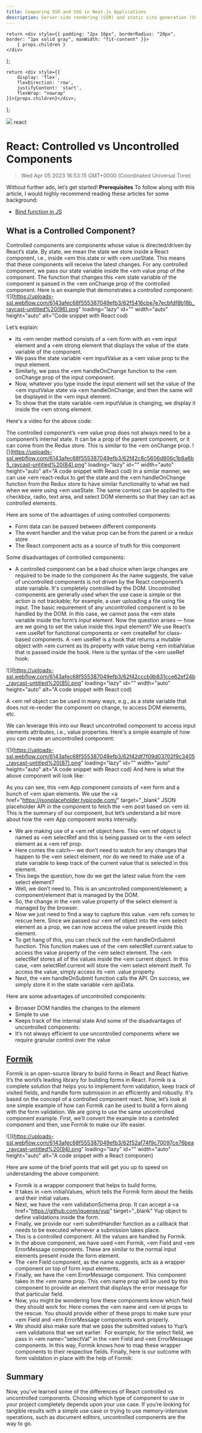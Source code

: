 ```yaml
---
title: Comparing SSR and SSG in Next.js Applications
description: Server-side rendering (SSR) and static site generation (SSG) are different techniques used for data fetching or pre-rendering. Pre-rendering is a technique used to rapidly preload elements in an application.
---
```


    return <div style={{ padding: "2px 16px", borderRadius: "20px", border: "1px solid gray", maxWidth: "fit-content" }}>
        { props.children }
    </div>
};

    return <div style={{
        display: 'flex',
        flexDirection: 'row',
        justifyContent: 'start',
        flexWrap: "nowrap"
    }}>{props.children}</div>;

};

<link rel="canonical" href="https://code.pieces.app/blog/controlled-vs-uncontrolled-components-in-react" />

![](https://uploads-ssl.webflow.com/6143afec68f555387049efb3/62f53e032130ef2e53e639ee_controlled-vs-uncontrolled.jpg)
<Tag>react</Tag>

# React: Controlled vs Uncontrolled Components
> Wed Apr 05 2023 16:53:15 GMT+0000 (Coordinated Universal Time)

Without further ado, let’s get started!
**Prerequisites**
To follow along with this article, I would highly recommend reading these articles for some background:
- <a href="https://developer.mozilla.org/en-US/docs/Web/JavaScript/Reference/Global_Objects/Function/bind" target="_blank">Bind function in JS</a>

## What is a Controlled Component?
Controlled components are components whose value is directed/driven by React’s state. By state, we mean the state we store inside a React component, i.e., inside <em this.state or with <em useState.
This means that these components will receive the latest changes.
For any controlled component, we pass our state variable inside the <em value prop of the component. The function that changes this <em state variable of the component is passed in the <em onChange prop of the controlled component.
Here is an example that demonstrates a controlled component:
![](https://uploads-ssl.webflow.com/6143afec68f555387049efb3/62f5416cbe7e7ecbfdf8b18b_raycast-untitled%20(96).png" loading="lazy" id="" width="auto" height="auto" alt="Code snippet with React cod)

Let’s explain:
- Its <em render method consists of a <em form with an <em input element and a <em strong element that displays the value of the state variable of the component.
- We pass the state variable <em inputValue as a <em value prop to the input element.
- Similarly, we pass the <em handleOnChange function to the <em onChange prop of the input component.
- Now, whatever you type inside the input element will set the value of the <em inputValue state via <em handleOnChange, and then the same will be displayed in the <em input element.
- To show that the state variable <em inputValue is changing, we display it inside the <em strong element.

Here's a video for the above code:

The controlled component’s <em value prop does not always need to be a component’s internal state. It can be a prop of the parent component, or it can come from the Redux store. This is similar to the <em onChange prop.
![](https://uploads-ssl.webflow.com/6143afec68f555387049efb3/62f42c8c5606d806c1b8a6b5_raycast-untitled%20(84).png" loading="lazy" id="" width="auto" height="auto" alt="A code snippet with React cod)
In a similar manner, we can use <em react-redux to get the state and the <em handleOnChange function from the Redux store to have similar functionality to what we had when we were using <em useState.
The same context can be applied to the checkbox, radio, text area, and select DOM elements so that they can act as controlled elements.

Here are some of the advantages of using controlled components:
- Form data can be passed between different components
- The event handler and the value prop can be from the parent or a redux store
- The React component acts as a source of truth for this component

Some disadvantages of controlled components:
- A controlled component can be a bad choice when large changes are required to be made to the component
As the name suggests, the value of uncontrolled components is not driven by the React component’s state variable. It's completely controlled by the DOM.
Uncontrolled components are generally used when the use case is simple or the action is not trackable; for example, a user uploading a file using file input.
The basic requirement of any uncontrolled component is to be handled by the DOM. In this case, we cannot pass the <em state variable inside the form’s input element. Now the question arises — how are we going to set the value inside this input element?
We use React’s <em useRef for functional components or <em createRef for class-based components. A <em useRef is a hook that returns a mutable object with <em current as its property with value being <em initialValue that is passed inside the hook.
Here is the syntax of the <em useRef hook:

![](https://uploads-ssl.webflow.com/6143afec68f555387049efb3/62f42cccb9b831cce62ef24b_raycast-untitled%20(85).png" loading="lazy" id="" width="auto" height="auto" alt="A code snippet with React cod)

A <em ref object can be used in many ways, e.g., as a state variable that does not re-render the component on change, to access DOM elements, etc.

We can leverage this into our React uncontrolled component to access input elements attributes, i.e., value properties.
Here's a simple example of how you can create an uncontrolled component:

![](https://uploads-ssl.webflow.com/6143afec68f555387049efb3/62f42df7f09d03702f9c3405_raycast-untitled%20(87).png" loading="lazy" id="" width="auto" height="auto" alt="A code snippet with React cod)
And here is what the above component will look like:

As you can see, this <em App component consists of <em form and a bunch of <em span elements. We use the <a href="https://jsonplaceholder.typicode.com/" target="_blank" JSON placeholder API</a> in the component to fetch the <em post based on <em id. This is the summary of our component, but let’s understand a bit more about how the <em App component works internally.
- We are making use of a <em ref object here. This <em ref object is named as <em selectRef and this is being passed on to the <em select element as a <em ref prop.
- Here comes the catch— we don’t need to watch for any changes that happen to the <em select element, nor do we need to make use of a state variable to keep track of the current value that is selected in this element.
- This begs the question, how do we get the latest value from the <em select element?
- Well, we don’t need to. This is an uncontrolled component/element; a component/element that is managed by the DOM.
- So, the change in the <em value property of the select element is managed by the browser.
- Now we just need to find a way to capture this value. <em refs comes to rescue here. Since we passed our <em ref object into the <em select element as a prop, we can now access the value present inside this element.
- To get hang of this, you can check out the <em handleOnSubmit function. This function makes use of the <em selectRef.current.value to access the value property of the <em select element. The <em selectRef stores all of the values inside the <em current object. In this case, <em selectRef.current will store the <em select element itself. To access the value, simply access its <em .value property.
- Next, the <em handleOnSubmit function calls the API. On success, we simply store it in the state variable <em apiData.

Here are some advantages of uncontrolled components:
- Browser DOM handles the changes to the element
- Simple to use
- Keeps track of the internal state
And some of the disadvantages of uncontrolled components:
- It’s not always efficient to use uncontrolled components where we require granular control over the value

## <a href="https://formik.org/" target="_blank">Formik</a>
Formik is an open-source library to build forms in React and React Native. It’s the world’s leading library for building forms in React.
Formik is a complete solution that helps you to implement form validation, keep track of visited fields, and handle form submission in an efficiently and robustly. It's based on the concept of a controlled component react.
Now, let’s look at one simple example of how can Formik can be used to build a form along with the form validation.
We are going to use the same uncontrolled component example. First, we’ll convert the example into a controlled component and then, use Formik to make our life easier.

![](https://uploads-ssl.webflow.com/6143afec68f555387049efb3/62f52af74f9c70097ce76bea_raycast-untitled%20(94).png" loading="lazy" id="" width="auto" height="auto" alt="A code snippet with a React componen)

Here are some of the brief points that will get you up to speed on understanding the above component:
- Formik is a wrapper component that helps to build forms.
- It takes in <em initialValues, which tells the Formik form about the fields and their initial values.
- Next, we have the <em validationSchema prop. It can accept a <a href="https://github.com/jquense/yup" target="_blank" Yup</a> object to define validations inside the form.
- Finally, we provide our <em submitHandler function as a callback that needs to be executed whenever a submission takes place.
- This is a controlled component. All the values are handled by Formik.
- In the above component, we have used <em Formik, <em Field and <em ErrorMessage components. These are similar to the normal input elements present inside the form element.
- The <em Field component, as the name suggests, acts as a wrapper component on top of form input elements.
- Finally, we have the <em ErrorMessage component. This component takes in the <em name prop. This <em name prop will be used by this component to provide an element that displays the error message for that particular field.
- Now, you might be wondering how these components know which field they should work for. Here comes the <em name and <em id props to the rescue. You should provide either of these props to make sure your <em Field and <em ErrorMessage components work properly.
- We should also make sure that we pass the submitted values to Yup’s <em validations that we set earlier. &nbsp;For example, for the select field, we pass in <em name="selectVal" in the <em Field and <em ErrorMessage components. In this way, Formik knows how to map these wrapper components to their respective fields.
Finally, here is our outcome with form validation in place with the help of Formik:

## Summary
Now, you've learned some of the differences of React controlled vs uncontrolled components. Choosing which type of component to use in your project completely depends upon your use case.
If you’re looking for tangible results with a simple use case or trying to use memory-intensive operations, such as document editors, uncontrolled components are the way to go.
